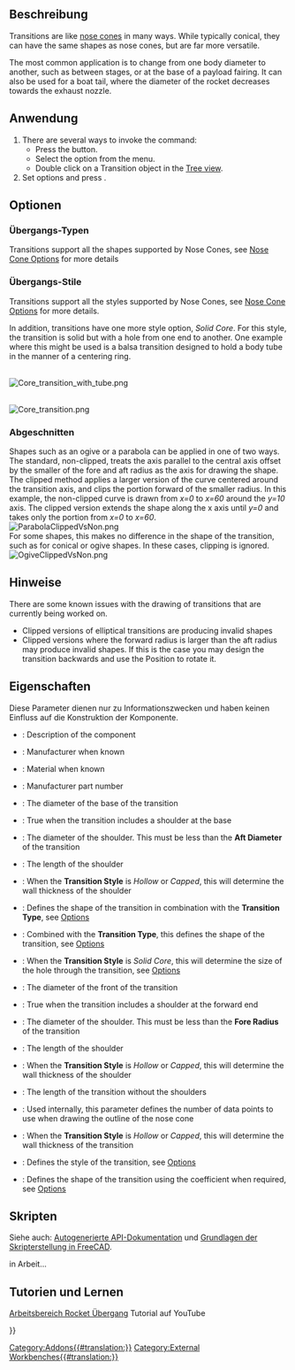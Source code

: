 <languages/>

{{Docnav/de
|[[Rocket_NoseCone/de|NasenKegel]]
|[[Rocket_BodyTube/de|Rumpfrohr]]
|[[Rocket_Workbench/de|Arbeitsbereich Rocket]]
|IconL=Rocket_NoseCone.svg
|IconR=Rocket_BodyTube.svg
|IconC=RocketWorkbench.svg
}}

{{GuiCommand/de
|Name=Rocket Transition
|Name/de=Rocket Übergang
|MenuLocation=Rakete → Übergang
|Workbenches=[[Rocket_Workbench/de|Arbeitsbereich Rocket]]
|Version=0.19
}}

<span id="Description"></span>
==Beschreibung==

Transitions are like [[Rocket_NoseCone|nose cones]] in many ways. While typically conical, they can have the same shapes as nose cones, but are far more versatile.

The most common application is to change from one body diameter to another, such as between stages, or at the base of a payload fairing. It can also be used for a boat tail, where the diameter of the rocket decreases towards the exhaust nozzle.

<span id="Usage"></span>
==Anwendung==

# There are several ways to invoke the command: 
#* Press the {{Button|[[Image:Rocket_Transition.svg|16px]] [[Rocket_Transition|Transition]]}} button.
#* Select the {{MenuCommand|Rocket → [[Image:Rocket_Transition.svg|16px]] Transition}} option from the menu.
#* Double click on a Transition object in the [[Tree_view|Tree view]].
# Set options and press {{Button|OK}}.

<span id="Options"></span>
==Optionen==

<span id="Transition_Types"></span>
=== Übergangs-Typen ===

Transitions support all the shapes supported by Nose Cones, see [[Rocket_NoseCone#Options|Nose Cone Options]] for more details

<span id="Transition_Styles"></span>
===Übergangs-Stile===

Transitions support all the styles supported by Nose Cones, see [[Rocket_NoseCone#Options|Nose Cone Options]] for more details.

In addition, transitions have one more style option, ''Solid Core''. For this style, the transition is solid but with a hole from one end to another. One example where this might be used is a balsa transition designed to hold a body tube in the manner of a centering ring.

<br>
[[File:Core_transition_with_tube.png]]
{{Caption|Transition with aft shoulder holding a body tube}}

<br>
[[File:Core_transition.png]]
{{Caption|Transition with fore and aft shoulders showing the internal core}}

<span id="Clipped"></span>
===Abgeschnitten===

Shapes such as an ogive or a parabola can be applied in one of two ways. The standard, non-clipped, treats the axis parallel to the central axis offset by the smaller of the fore and aft radius as the axis for drawing the shape. The clipped method applies a larger version of the curve centered around the transition axis, and clips the portion forward of the smaller radius. In this example, the non-clipped curve is drawn from ''x=0'' to ''x=60'' around the ''y=10'' axis. The clipped version extends the shape along the x axis until ''y=0'' and takes only the portion from ''x=0'' to ''x=60''.<br>

[[File:ParabolaClippedVsNon.png]]
{{Caption|Clipped and non-clipped curves for a parabolic transition}}<br>

For some shapes, this makes no difference in the shape of the transition, such as for conical or ogive shapes. In these cases, clipping is ignored.<br>

[[File:OgiveClippedVsNon.png]]
{{Caption|Clipped and non-clipped curves for an ogive transition}}<br>

<span id="Notes"></span>
==Hinweise==

There are some known issues with the drawing of transitions that are currently being worked on.
* Clipped versions of elliptical transitions are producing invalid shapes
* Clipped versions where the forward radius is larger than the aft radius may produce invalid shapes. If this is the case you may design the transition backwards and use the Position to rotate it.

<span id="Properties"></span>
==Eigenschaften==

{{TitleProperty|Rocket Komponenten}}

Diese Parameter dienen nur zu Informationszwecken und haben keinen Einfluss auf die Konstruktion der Komponente.

* {{PropertyData|Description}}: Description of the component
* {{PropertyData|Manufacturer}}: Manufacturer when known
* {{PropertyData|Material}}: Material when known
* {{PropertyData|Part Number}}: Manufacturer part number

{{TitleProperty|Übergang}}

* {{PropertyData|Aft Diameter}}: The diameter of the base of the transition
* {{PropertyData|Aft Shoulder}}: True when the transition includes a shoulder at the base
* {{PropertyData|Aft Shoulder Diameter}}: The diameter of the shoulder. This must be less than the '''Aft Diameter''' of the transition
* {{PropertyData|Aft Shoulder Length}}: The length of the shoulder
* {{PropertyData|Aft Shoulder Thickness}}: When the '''Transition Style''' is ''Hollow'' or ''Capped'', this will determine the wall thickness of the shoulder
* {{PropertyData|Clipped}}: Defines the shape of the transition in combination with the '''Transition Type''', see [[#Options|Options]]
* {{PropertyData|Coefficient}}: Combined with the '''Transition Type''', this defines the shape of the transition, see [[#Options|Options]]
* {{PropertyData|Core Diameter}}: When the '''Transition Style''' is ''Solid Core'', this will determine the size of the hole through the transition, see [[#Options|Options]]
* {{PropertyData|Fore Diameter}}: The diameter of the front of the transition
* {{PropertyData|Fore Shoulder}}: True when the transition includes a shoulder at the forward end
* {{PropertyData|Fore Shoulder Diameter}}: The diameter of the shoulder. This must be less than the '''Fore Radius''' of the transition
* {{PropertyData|Fore Shoulder Length}}: The length of the shoulder
* {{PropertyData|Fore Shoulder Thickness}}: When the '''Transition Style''' is ''Hollow'' or ''Capped'', this will determine the wall thickness of the shoulder
* {{PropertyData|Length}}: The length of the transition without the shoulders
* {{PropertyData|Resolution}}: Used internally, this parameter defines the number of data points to use when drawing the outline of the nose cone
* {{PropertyData|Thickness}}: When the '''Transition Style''' is ''Hollow'' or ''Capped'', this will determine the wall thickness of the transition
* {{PropertyData|Transition Style}}: Defines the style of the transition, see [[#Options|Options]]
* {{PropertyData|Transition Type}}: Defines the shape of the transition using the coefficient when required, see [[#Options|Options]]

<span id="Scripting"></span>
==Skripten==

Siehe auch: [https://freecad.github.io/SourceDoc/ Autogenerierte API-Dokumentation] und [[FreeCAD_Scripting_Basics/de|Grundlagen der Skripterstellung in FreeCAD]].

in Arbeit...

<span id="Tutorials_and_Learning"></span>
== Tutorien und Lernen ==

[https://youtu.be/O5Ze4MYAHNA Arbeitsbereich Rocket Übergang] Tutorial auf YouTube


{{Docnav/de
|[[Rocket_NoseCone/de|NasenKegel]]
|[[Rocket_BodyTube/de|Rumpfrohr]]
|[[Rocket_Workbench/de|Arbeitsbereich Rocket]]
|IconL=Rocket_NoseCone.svg
|IconR=Rocket_BodyTube.svg
|IconC=RocketWorkbench.svg
}}

{{Userdocnavi{{#translation:}}}}
[[Category:Addons{{#translation:}}]]
[[Category:External Workbenches{{#translation:}}]]
